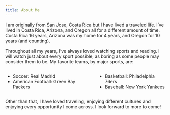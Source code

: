 ```yaml
---
title: About Me
---
```


I am originally from San Jose, Costa Rica but I have lived a traveled life. 
I've lived in Costa Rica, Arizona, and Oregon all for a different amount of time. 
Costa Rica 16 years, Arizona was my home for 4 years, and Oregon for 10 years (and counting). 

Throughout all my years, I've always loved watching sports and reading. 
I will watch just about every sport possible, as boring as some people may consider them to be. 
My favorite teams, by major sports, are: 

:::: {.columns}

::: {.column}
- Soccer: Real Madrid
- American Football: Green Bay Packers
::: 

::: {.column}
- Basketball: Philadelphia 76ers
- Baseball: New York Yankees
::: 

::::

Other than that, I have loved traveling, enjoying different cultures and enjoying every opportunity I come across. 
I look forward to more to come!

<div class="slideshow-container">
  <img class="mySlides" src="files/pictures/pic1.jpeg" style="width:100%">
  <img class="mySlides" src="files/pictures/pic2.jpeg" style="width:100%">
  <img class="mySlides" src="files/pictures/pic3.jpeg" style="width:100%">
  <img class="mySlides" src="files/pictures/pic4.jpeg" style="width:100%">
  <img class="mySlides" src="files/pictures/pic5.jpeg" style="width:100%">
  <img class="mySlides" src="files/pictures/pic6.jpeg" style="width:100%">
  <img class="mySlides" src="files/pictures/pic7.jpeg" style="width:100%">
  <img class="mySlides" src="files/pictures/pic8.jpeg" style="width:100%">
  <img class="mySlides" src="files/pictures/pic9.jpeg" style="width:100%">
  <img class="mySlides" src="files/pictures/pic10.jpeg" style="width:100%">
  <img class="mySlides" src="files/pictures/pic11.jpeg" style="width:100%">
  <img class="mySlides" src="files/pictures/pic12.jpeg" style="width:100%">
  <img class="mySlides" src="files/pictures/pic13.jpeg" style="width:100%">
  <img class="mySlides" src="files/pictures/pic14.jpeg" style="width:100%">
  <img class="mySlides" src="files/pictures/pic15.jpeg" style="width:100%">
  <img class="mySlides" src="files/pictures/pic16.jpeg" style="width:100%">
  <img class="mySlides" src="files/pictures/pic17.jpeg" style="width:100%">
  <img class="mySlides" src="files/pictures/pic18.jpeg" style="width:100%">
  <img class="mySlides" src="files/pictures/pic19.jpeg" style="width:100%">

</div>

<script>
let slideIndex = 0;
autoShowSlides();

function autoShowSlides() {
  let i;
  let slides = document.getElementsByClassName("mySlides");
  for (i = 0; i < slides.length; i++) {
    slides[i].style.display = "none";
  }
  slideIndex++;
  if (slideIndex > slides.length) { slideIndex = 1 }
  slides[slideIndex-1].style.display = "block";
  setTimeout(autoShowSlides, 3000); // Change image every 3s
}
</script>

<style>
.slideshow-container {
  max-width: 1000px;   /* adjust size */
  margin: auto;
  position: relative;
}
.mySlides {
  display: none;
  border-radius: 12px; /* optional rounded corners */
}
</style>
